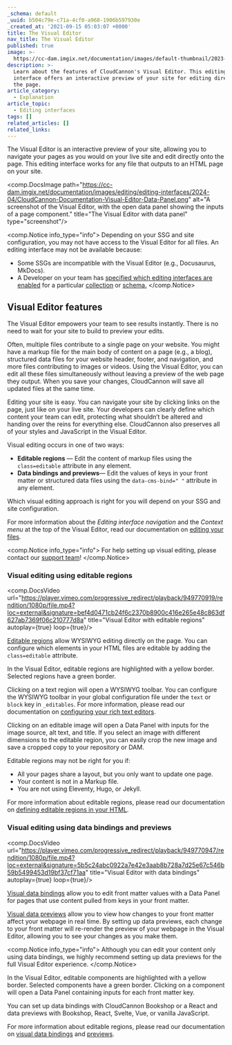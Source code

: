 ```yaml
---
_schema: default
_uuid: b504c79e-c71a-4cf0-a968-1906b597930e
_created_at: '2021-09-15 05:03:07 +0000'
title: The Visual Editor
nav_title: The Visual Editor
published: true
image: >-
  https://cc-dam.imgix.net/documentation/images/default-thumbnail/2023-Q4/CloudCannon-Documentation-Thumbnail.png
description: >-
  Learn about the features of CloudCannon's Visual Editor. This editing
  interface offers an interactive preview of your site for editing directly onto
  the page.
article_category:
  - Explanation
article_topic:
  - Editing interfaces
tags: []
related_articles: []
related_links:
---
```

The Visual Editor is an interactive preview of your site, allowing you to navigate your pages as you would on your live site and edit directly onto the page. This editing interface works for any file that outputs to an HTML page on your site.

<comp.DocsImage path="https://cc-dam.imgix.net/documentation/images/editing/editing-interfaces/2024-04/CloudCannon-Documentation-Visual-Editor-Data-Panel.png" alt="A screenshot of the Visual Editor,  with the open data panel showing the inputs of a page component." title="The Visual Editor with data panel" type="screenshot"/>

<comp.Notice info_type="info">
  Depending on your SSG and site configuration, you may not have access to the Visual Editor for all files. An editing interface may not be available because:

  * Some SSGs are incompatible with the Visual Editor (e.g., Docusaurus, MkDocs).
  * A Developer on your team has [specified which editing interfaces are enabled](/documentation/articles/set-a-default-editing-interface/) for a particular [collection](/documentation/articles/define-your-collections/) or [schema.](/documentation/articles/create-a-schema/)
</comp.Notice>

## Visual Editor features

The Visual Editor empowers your team to see results instantly. There is no need to wait for your site to build to preview your edits.

Often, multiple files contribute to a single page on your website. You might have a markup file for the main body of content on a page (e.g., a blog), structured data files for your website header, footer, and navigation, and more files contributing to images or videos. Using the Visual Editor, you can edit all these files simultaneously without leaving a preview of the web page they output. When you save your changes, CloudCannon will save all updated files at the same time.

Editing your site is easy. You can navigate your site by clicking links on the page, just like on your live site. Your developers can clearly define which content your team can edit, protecting what shouldn’t be altered and handing over the reins for everything else. CloudCannon also preserves all of your styles and JavaScript in the Visual Editor.

Visual editing occurs in one of two ways:

* **Editable regions** — Edit the content of markup files using the `class=editable` attribute in any element.
* **Data bindings** **and previews**— Edit the values of keys in your front matter or structured data files using the `data-cms-bind=" "` attribute in any element.

Which visual editing approach is right for you will depend on your SSG and site configuration.

For more information about the *Editing interface navigation* and the *Context menu* at the top of the Visual Editor, read our documentation on <a href="/documentation/articles/edit-your-files" target="_blank" rel="noopener">editing your files</a>.

<comp.Notice info_type="info">
  For help setting up visual editing, please contact our [support team](/support/)!
</comp.Notice>

### Visual editing using editable regions

<comp.DocsVideo url="https://player.vimeo.com/progressive_redirect/playback/949770919/rendition/1080p/file.mp4?loc=external&signature=bef4d0471cb24f6c2370b8900c416e265e48c863df627ab7369f06c210777d8a" title="Visual Editor with editable regions" autoplay={true} loop={true}/>

[Editable regions](/documentation/articles/define-editable-regions-in-your-html/) allow WYSIWYG editing directly on the page. You can configure which elements in your HTML files are editable by adding the `class=editable` attribute.

In the Visual Editor, editable regions are highlighted with a yellow border. Selected regions have a green border.

Clicking on a text region will open a WYSIWYG toolbar. You can configure the WYSIWYG toolbar in your global configuration file under the `text` or `block` key in `_editables`. For more information, please read our documentation on [configuring your rich text editors](/documentation/articles/configure-your-rich-text-editors/).

Clicking on an editable image will open a Data Panel with inputs for the image source, alt text, and title. If you select an image with different dimensions to the editable region, you can easily crop the new image and save a cropped copy to your repository or DAM.

Editable regions may not be right for you if:

* All your pages share a layout, but you only want to update one page.
* Your content is not in a Markup file.
* You are not using Eleventy, Hugo, or Jekyll.

For more information about editable regions, please read our documentation on [defining editable regions in your HTML](/documentation/articles/define-editable-regions-in-your-html/).

### Visual editing using data bindings and previews

<comp.DocsVideo url="https://player.vimeo.com/progressive_redirect/playback/949770947/rendition/1080p/file.mp4?loc=external&signature=5b5c24abc0922a7e42e3aab8b728a7d25e67c546b59b5499453d19bf37cf71aa" title="Visual Editor with data bindings" autoplay={true} loop={true}/>

[Visual data bindings](/documentation/articles/what-are-visual-data-bindings/) allow you to edit front matter values with a Data Panel for pages that use content pulled from keys in your front matter.

[Visual data previews](/documentation/articles/what-are-visual-data-previews/) allow you to view how changes to your front matter affect your webpage in real time. By setting up data previews, each change to your front matter will re-render the preview of your webpage in the Visual Editor, allowing you to see your changes as you make them.

<comp.Notice info_type="info">
  Although you can edit your content only using data bindings, we highly recommend setting up data previews for the full Visual Editor experience.
</comp.Notice>

In the Visual Editor, editable components are highlighted with a yellow border. Selected components have a green border. Clicking on a component will open a Data Panel containing inputs for each front matter key.

You can set up data bindings with CloudCannon Bookshop or a React and data previews with Bookshop, React, Svelte, Vue, or vanilla JavaScript.

For more information about editable regions, please read our documentation on [visual data bindings](/documentation/articles/what-are-visual-data-bindings/) and [previews](/documentation/articles/what-are-visual-data-previews/).